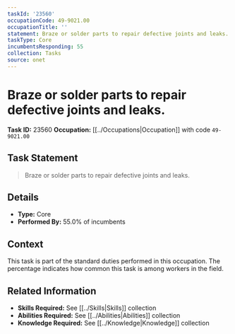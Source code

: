 ```yaml
---
taskId: '23560'
occupationCode: 49-9021.00
occupationTitle: ''
statement: Braze or solder parts to repair defective joints and leaks.
taskType: Core
incumbentsResponding: 55
collection: Tasks
source: onet
---
```

# Braze or solder parts to repair defective joints and leaks.

**Task ID:** 23560
**Occupation:** [[../Occupations|Occupation]] with code `49-9021.00`

## Task Statement

> Braze or solder parts to repair defective joints and leaks.

## Details

- **Type:** Core
- **Performed By:** 55.0% of incumbents

## Context

This task is part of the standard duties performed in this occupation. The percentage indicates how common this task is among workers in the field.

## Related Information

- **Skills Required:** See [[../Skills|Skills]] collection
- **Abilities Required:** See [[../Abilities|Abilities]] collection
- **Knowledge Required:** See [[../Knowledge|Knowledge]] collection
